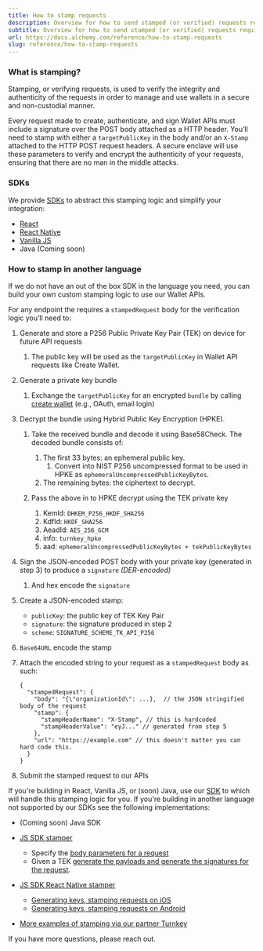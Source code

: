 ```yaml
---
title: How to stamp requests
description: Overview for how to send stamped (or verified) requests required for using Wallet APIs directly.
subtitle: Overview for how to send stamped (or verified) requests required for using Wallet APIs directly.
url: https://docs.alchemy.com/reference/how-to-stamp-requests
slug: reference/how-to-stamp-requests
---
```


### What is stamping?

Stamping, or verifying requests, is used to verify the integrity and authenticity of the requests in order to manage and use wallets in a secure and non-custodial manner.

Every request made to create, authenticate, and sign Wallet APIs must include a signature over the POST body attached as a HTTP header. You’ll need to stamp with either a `targetPublicKey` in the body and/or an `X-Stamp` attached to the HTTP POST request headers. A secure enclave will use these parameters to verify and encrypt the authenticity of your requests, ensuring that there are no man in the middle attacks.

### SDKs

We provide [SDKs](https://accountkit.alchemy.com/) to abstract this stamping logic and simplify your integration:

* [React](https://accountkit.alchemy.com/react/quickstart)
* [React Native](https://accountkit.alchemy.com/react-native/overview)
* [Vanilla JS](https://accountkit.alchemy.com/core/quickstart)
* Java (Coming soon)

### How to stamp in another language

If we do not have an out of the box SDK in the language you need, you can build your own custom stamping logic to use our Wallet APIs.

For any endpoint the requires a `stampedRequest` body for the verification logic you’ll need to:

1. Generate and store a P256 Public Private Key Pair (TEK) on device for future API requests
   1. The public key will be used as the `targetPublicKey` in Wallet API requests like Create Wallet.

2. Generate a private key bundle
   1. Exchange the `targetPublicKey` for an encrypted `bundle` by calling [create wallet](/reference/createaccount) (e.g., OAuth, email login)

3. Decrypt the bundle using Hybrid Public Key Encryption (HPKE).

   1. Take the received bundle and decode it using Base58Check. The decoded bundle consists of:

      1. The first 33 bytes: an ephemeral public key.
         1. Convert into NIST P256 uncompressed format to be used in HPKE as `ephemeralUncompressedPublicKeyBytes`.
      2. The remaining bytes: the ciphertext to decrypt.

   2. Pass the above in to HPKE decrypt using the TEK private key

      1. KemId: `DHKEM_P256_HKDF_SHA256`
      2. KdfId: `HKDF_SHA256`
      3. AeadId: `AES_256_GCM`
      4. info: `turnkey_hpke`
      5. aad: `ephemeralUncompressedPublicKeyBytes + tekPublicKeyBytes`

4. Sign the JSON-encoded POST body with your private key (generated in step 3) to produce a `signature` *(DER-encoded)*
   1. And hex encode the `signature`

5. Create a JSON-encoded stamp:

   * `publicKey`: the public key of TEK Key Pair
   * `signature`: the signature produced in step 2
   * `scheme`: `SIGNATURE_SCHEME_TK_API_P256`

6. `Base64URL` encode the stamp

7. Attach the encoded string to your request as a `stampedRequest` body as such:
   ```shell
   {
     "stampedRequest": {
       "body": "{\"organizationId\": ...},  // the JSON stringified body of the request
       "stamp": {
         "stampHeaderName": "X-Stamp", // this is hardcoded
         "stampHeaderValue": "eyJ..." // generated from step 5
       },
       "url": "https://example.com" // this doesn't matter you can hard code this.
     }
   }
   ```

8. Submit the stamped request to our APIs

If you're building in React, Vanilla JS, or (soon) Java, use our [SDK](https://accountkit.alchemy.com/) to which will handle this stamping logic for you. If you're building in another language not supported by our SDKs see the following implementations:

* (Coming soon) Java SDK

* [JS SDK stamper](https://github.com/tkhq/sdk/tree/24c399bd8e6c04ceb3e75ba9438b859cef796fda/packages/http)

  * Specify the [body parameters for a request](https://github.com/tkhq/sdk/blob/main/packages/api-key-stamper/src/index.ts#L75-L78)
  * Given a TEK [generate the payloads and generate the signatures for the request](https://github.com/tkhq/sdk/blob/24c399bd8e6c04ceb3e75ba9438b859cef796fda/packages/http/src/base.ts#L216-L255).

* [JS SDK React Native stamper](https://github.com/alchemyplatform/aa-sdk/blob/9ad59f2d6673bc6f587e6a57343b1486c92f382f/account-kit/rn-signer/src/NativeTEKStamper.ts#L9)

  * [Generating keys, stamping requests on iOS](https://github.com/alchemyplatform/aa-sdk/blob/main/account-kit/rn-signer/ios/implementation/NativeTEKStamperImpl.swift)
  * [Generating keys, stamping requests on Android](https://github.com/alchemyplatform/aa-sdk/blob/main/account-kit/rn-signer/android/src/main/java/com/accountkit/reactnativesigner/NativeTEKStamperModule.kt)

* [More examples of stamping via our partner Turnkey](https://docs.turnkey.com/developer-reference/api-overview/stamps#stampers)

If you have more questions, please reach out.
